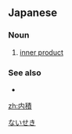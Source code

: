 ==Japanese==
{{ja-kanjitab|ない|せき|yomi=o}}

===Noun===
{{ja-noun|ないせき|kyu=內積}}

# {{lb|ja|mathematics}} [[inner product]]

===See also===
* {{l|ja|外積}}

[[Category:ja:Mathematics|ないせき]]

[[zh:内積]]